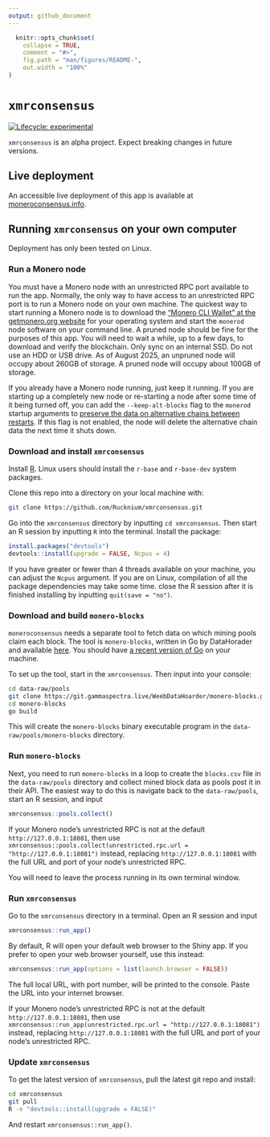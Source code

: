 ```yaml
---
output: github_document
---
```


<!-- README.md is generated from README.Rmd. Please edit that file -->

```r
  knitr::opts_chunk$set(
    collapse = TRUE,
    comment = "#>",
    fig.path = "man/figures/README-",
    out.width = "100%"
)
```

# `xmrconsensus`

<!-- badges: start -->
[![Lifecycle: experimental](https://img.shields.io/badge/lifecycle-experimental-orange.svg)](https://lifecycle.r-lib.org/articles/stages.html#experimental)
<!-- badges: end -->

`xmrconsensus` is an alpha project. Expect breaking changes in future versions.

## Live deployment

An accessible live deployment of this app is available at [moneroconsensus.info](https://moneroconsensus.info).

## Running `xmrconsensus` on your own computer

Deployment has only been tested on Linux.

### Run a Monero node

You must have a Monero node with an unrestricted RPC port available to run the app. Normally, the only way to have access to an unrestricted RPC port is to run a Monero node on your own machine. The quickest way to start running a Monero node is to download the ["Monero CLI Wallet" at the getmonero.org website](https://www.getmonero.org/downloads/#cli) for your operating system and start the `monerod` node software on your command line. A pruned node should be fine for the purposes of this app. You will need to wait a while, up to a few days, to download and verify the blockchain. Only sync on an internal SSD. Do not use an HDD or USB drive. As of August 2025, an unpruned node will occupy about 260GB of storage. A pruned node will occupy about 100GB of storage.

If you already have a Monero node running, just keep it running. If you are starting up a completely new node or re-starting a node after some time of it being turned off, you can add the `--keep-alt-blocks` flag to the `monerod` startup arguments to [preserve the data on alternative chains between restarts](https://docs.getmonero.org/interacting/monerod-reference/#testing-monero-itself). If this flag is not enabled, the node will delete the alternative chain data the next time it shuts down.

### Download and install `xmrconsensus`

Install [R](https://www.r-project.org/). Linux users should install the `r-base` and `r-base-dev` system packages.

Clone this repo into a directory on your local machine with:

```bash
git clone https://github.com/Rucknium/xmrconsensus.git
```

Go into the `xmrconsensus` directory by inputting `cd xmrconsensus`. Then start an R session by inputting `R` into the terminal. Install the package:

```r
install.packages("devtools")
devtools::install(upgrade = FALSE, Ncpus = 4)
```

If you have greater or fewer than 4 threads available on your machine, you can adjust the `Ncpus` argument. If you are on Linux, compilation of all the package dependencies may take some time. close the R session after it is finished installing by inputting `quit(save = "no")`.

### Download and build `monero-blocks`

`moneroconsensus` needs a separate tool to fetch data on which mining pools claim each block. The tool is `monero-blocks`, written in Go by DataHorader and available [here](https://git.gammaspectra.live/WeebDataHoarder/monero-blocks). You should have [a recent version of Go](https://go.dev/doc/install) on your machine.

To set up the tool, start in the `xmrconsensus`. Then input into your console:

```bash
cd data-raw/pools
git clone https://git.gammaspectra.live/WeebDataHoarder/monero-blocks.git
cd monero-blocks
go build
```

This will create the `monero-blocks` binary executable program in the `data-raw/pools/monero-blocks` directory.

### Run `monero-blocks`

Next, you need to run `monero-blocks` in a loop to create the `blocks.csv` file in the `data-raw/pools` directory and collect mined block data as pools post it in their API. The easiest way to do this is navigate back to the `data-raw/pools`, start an R session, and input

```r
xmrconsensus::pools.collect()
```

If your Monero node's unrestricted RPC is not at the default `http://127.0.0.1:18081`, then use `xmrconsensus::pools.collect(unrestricted.rpc.url = "http://127.0.0.1:18081")` instead, replacing `http://127.0.0.1:18081` with the full URL and port of your node's unrestricted RPC.

You will need to leave the process running in its own terminal window.

### Run `xmrconsensus`

Go to the `xmrconsensus` directory in a terminal. Open an R session and input

```r
xmrconsensus::run_app()
```

By default, R will open your default web browser to the Shiny app. If you prefer to open your web browser yourself, use this instead:

```r
xmrconsensus::run_app(options = list(launch.browser = FALSE))
```

The full local URL, with port number, will be printed to the console. Paste the URL into your internet browser.

If your Monero node's unrestricted RPC is not at the default `http://127.0.0.1:18081`, then use `xmrconsensus::run_app(unrestricted.rpc.url = "http://127.0.0.1:18081")` instead, replacing `http://127.0.0.1:18081` with the full URL and port of your node's unrestricted RPC.

### Update `xmrconsensus`

To get the latest version of `xmrconsensus`, pull the latest git repo and install:

```bash
cd xmrconsensus
git pull
R -e "devtools::install(upgrade = FALSE)"
```

And restart `xmrconsensus::run_app()`.


